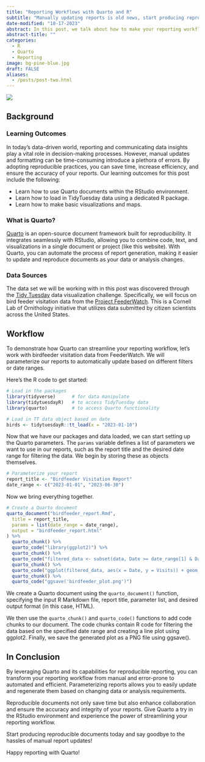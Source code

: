 ```yaml
---
title: "Reporting Workflows with Quarto and R"
subtitle: "Manually updating reports is old news, start producing reproducible documents today!"
date-modified: "10-17-2023"
abstract: In this post, we talk about how to make your reporting workflows much easier by using reproducible formats. We run through an example, using birdfeeder visitation data from FeederWatch, on parameterizing reports using Quarto in the RStudio environment.
abstract-title: ""
categories:
  - R
  - Quarto
  - Reporting
image: bg-pine-blue.jpg
draft: FALSE
aliases: 
  - /posts/post-two.html
---
```


![](bg-pine-blue.jpg)

## Background

### Learning Outcomes

In today's data-driven world, reporting and communicating data insights play a vital role in decision-making processes. However, manual updates and formatting can be time-consuming introduce a plethora of errors. By adopting reproducible practices, you can save time, increase efficiency, and ensure the accuracy of your reports. Our learning outcomes for this post include the following:

- Learn how to use Quarto documents within the RStudio environment.
- Learn how to load in TidyTuesday data using a dedicated R package.
- Learn how to make basic visualizations and maps.

### What is Quarto?

[Quarto](https://quarto.org/) is an open-source document framework built for reproducibility. It integrates seamlessly with RStudio, allowing you to combine code, text, and visualizations in a single document or project (like this website). With Quarto, you can automate the process of report generation, making it easier to update and reproduce documents as your data or analysis changes.

### Data Sources

The data set we will be working with in this post was discovered through the [Tidy Tuesday](https://github.com/rfordatascience/tidytuesday) data visualization challenge. Specifically, we will focus on bird feeder visitation data from the [Project FeederWatch](https://feederwatch.org/). This is a Cornell Lab of Ornithology initiative that utilizes data submitted by citizen scientists across the United States.

## Workflow

To demonstrate how Quarto can streamline your reporting workflow, let's work with birdfeeder visitation data from FeederWatch. We will parameterize our reports to automatically update based on different filters or date ranges.

Here's the R code to get started:

```r
# Load in the packages
library(tidyverse)      # for data manipulate
library(tidytuesdayR)   # to access TidyTuesday data
library(quarto)         # to access Quarto functionality

# Load in TT data object based on date
birds <- tidytuesdayR::tt_load(x = "2023-01-10")
```

Now that we have our packages and data loaded, we can start setting up the Quarto parameters. The `params` variable defines a list of parameters we want to use in our reports, such as the report title and the desired date range for filtering the data. We begin by storing these as objects themselves.

```r
# Parameterize your report
report_title <- "Birdfeeder Visitation Report"
date_range <- c("2023-01-01", "2023-06-30")
```

Now we bring everything together.

```r
# Create a Quarto document
quarto_document("birdfeeder_report.Rmd",
  title = report_title,
  params = list(date_range = date_range),
  output = "birdfeeder_report.html"
) %>%
  quarto_chunk() %>%
  quarto_code("library(ggplot2)") %>%
  quarto_chunk() %>%
  quarto_code("filtered_data <- subset(data, Date >= date_range[1] & Date <= date_range[2])") %>%
  quarto_chunk() %>%
  quarto_code("ggplot(filtered_data, aes(x = Date, y = Visits)) + geom_line()") %>%
  quarto_chunk() %>%
  quarto_code("ggsave('birdfeeder_plot.png')")
```

We create a Quarto document using the `quarto_document()` function, specifying the input R Markdown file, report title, parameter list, and desired output format (in this case, HTML).

We then use the `quarto_chunk()` and `quarto_code()` functions to add code chunks to our document. The code chunks contain R code for filtering the data based on the specified date range and creating a line plot using ggplot2. Finally, we save the generated plot as a PNG file using ggsave().

## In Conclusion

By leveraging Quarto and its capabilities for reproducible reporting, you can transform your reporting workflow from manual and error-prone to automated and efficient. Parameterizing reports allows you to easily update and regenerate them based on changing data or analysis requirements.

Reproducible documents not only save time but also enhance collaboration and ensure the accuracy and integrity of your reports. Give Quarto a try in the RStudio environment and experience the power of streamlining your reporting workflow.

Start producing reproducible documents today and say goodbye to the hassles of manual report updates!

Happy reporting with Quarto!
